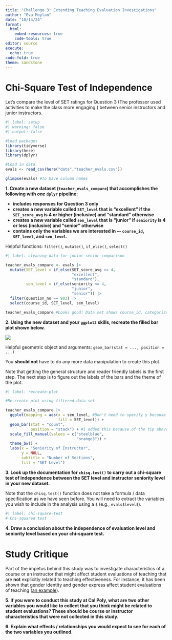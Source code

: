 ```yaml
---
title: "Challenge 3: Extending Teaching Evaluation Investigations"
author: "Eva Moylan"
date: "10/14/24"
format: 
  html:  
    embed-resources: true
    code-tools: true
editor: source
execute: 
  echo: true
code-fold: true
theme: sandstone
---
```


# Chi-Square Test of Independence

Let’s compare the level of SET ratings for Question 3 (The professor used
activities to make the class more engaging.) between senior instructors and 
junior instructors.

```r
#| label: setup
#| warning: false
#| output: false

#Load packages
library(tidyverse)
library(here)
library(dplyr)

#Load in data
evals <- read_csv(here("data","teacher_evals.csv"))

glimpse(evals) #To have column names

```


**1. Create a new dataset (`teacher_evals_compare`) that accomplishes the following with _one_ `dplyr` pipeline:**

- **includes responses for Question 3 only**
- **creates a new variable called `SET_level` that is “excellent” if the `SET_score_avg` is 4 or higher (inclusive) and “standard” otherwise**
- **creates a new variable called `sen_level` that is “junior” if `seniority` is 4 or less (inclusive) and “senior” otherwise** 
- **contains only the variables we are interested in –- `course_id`, `SET_level`, and `sen_level`.**

::: callout-tip
Helpful functions: `filter()`, `mutate()`, `if_else()`, `select()`
:::

```r
#| label: cleaning-data-for-junior-senior-comparison

teacher_evals_compare <- evals |>
  mutate(SET_level = if_else(SET_score_avg >= 4, 
                             "excellent", 
                             "standard"),
         sen_level = if_else(seniority <= 4, 
                             "junior", 
                             "senior")) |>
  filter(question_no == 903) |>
  select(course_id, SET_level, sen_level)

teacher_evals_compare #Looks good! Data set shows course_id, categorized SET_level and sen_level for only question 3

```

**2. Using the new dataset and your `ggplot2` skills, recreate the filled bar plot shown below.**

![](images/make_plot.png)

::: callout-tip
Helpful geometric object and arguments: `geom_bar(stat = ..., position = ...)`

You **should not** have to do any more data manipulation to create this plot. 

Note that getting the general structure and reader friendly labels is the first
step. The next step is to figure out the labels of the bars and the theme of the
plot.
:::

```r
#| label: recreate-plot

#Re-create plot using filtered data set

teacher_evals_compare |>
  ggplot(mapping = aes(x = sen_level, #Don't need to specify y because we want y to be a count of the other aesthetics
                       fill = SET_level)) +
  geom_bar(stat = "count",
           position = "stack") + #I added this because of the tip above, but is it bad practice to just have 'geom_bar( )' since these arguments are the default?
  scale_fill_manual(values = c("steelblue",
                               "orange3")) +
  theme_bw() +
  labs(x = "Seniority of Instructor",
       y = NULL,
       subtitle = "Number of Sections",
       fill = "SET Level")

```

**3. Look up the documentation for `chisq.test()` to carry out a chi-square test of independence between the SET level and instructor seniority level in your new dataset.**

::: callout-tip
Note that the `chisq.test()` function does not take a formula / data specification as we have seen before. You will need to extract the variables you wish to include in the analysis using a `$` (e.g., `evals$level$`).
:::

```r
#| label: chi-square-test
# Chi-squared test

```

**4. Draw a conclusion about the independence of evaluation level and seniority level based on your chi-square test.**

# Study Critique

Part of the impetus behind this study was to investigate characteristics of a
course or an instructor that might affect student evaluations of teaching that
are **not** explicitly related to teaching effectiveness. For instance, it has
been shown that gender identity and gender express affect student evaluations of
teaching ([an example](https://link.springer.com/article/10.1007/s10755-014-9313-4?nr_email_referer=1)).

**5. If you were to conduct this study at Cal Poly, what are two other variables you would like to collect that you think might be related to student evaluations? These should be course or instructor characteristics that were not collected in this study.**

**6. Explain what effects / relationships you would expect to see for each of the two variables you outlined.**
